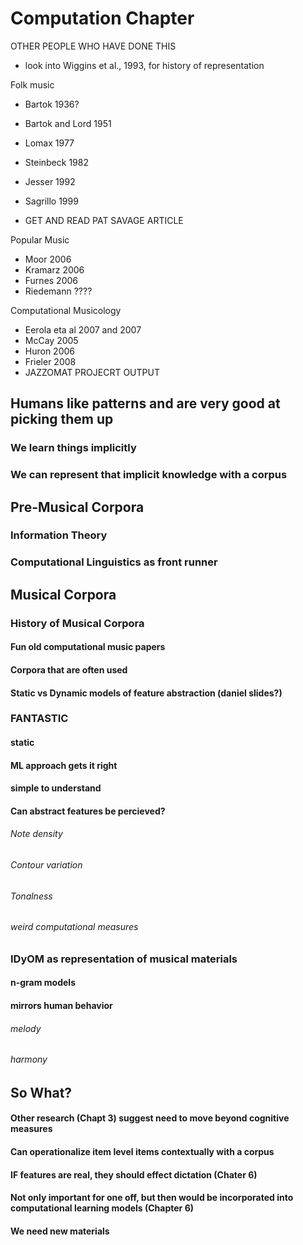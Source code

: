 # Computation Chapter

OTHER PEOPLE WHO HAVE DONE THIS

* look into Wiggins et al., 1993, for history of representation 

Folk music

* Bartok 1936?
* Bartok and Lord 1951
* Lomax 1977
* Steinbeck 1982
* Jesser 1992
* Sagrillo 1999

* GET AND READ PAT SAVAGE ARTICLE

Popular Music

* Moor 2006
* Kramarz 2006
* Furnes 2006
* Riedemann ????

Computational Musicology

* Eerola eta al 2007  and 2007
* McCay 2005
* Huron 2006
* Frieler 2008
* JAZZOMAT PROJECRT OUTPUT

## Humans like patterns and are very good at picking them up
### We learn things implicitly
### We can represent that implicit knowledge with a corpus 
## Pre-Musical Corpora
### Information Theory
### Computational Linguistics as front runner
## Musical Corpora
### History of Musical Corpora 
#### Fun old computational music papers 
#### Corpora that are often used
#### Static vs Dynamic models of feature abstraction (daniel slides?)
### FANTASTIC 
#### static 
#### ML approach gets it right
#### simple to understand
#### Can abstract features be percieved? 
###### Note density
###### Contour variation
###### Tonalness
###### weird computational measures
### IDyOM as representation of musical materials 
#### n-gram models
#### mirrors human behavior
###### melody
###### harmony
## So What?
#### Other research (Chapt 3) suggest need to move beyond cognitive measures
#### Can operationalize item level items contextually with a corpus 
#### IF features are real, they should effect dictation (Chater 6)
#### Not only important for one off, but then would be incorporated into computational learning models (Chapter 6)
#### We need new materials 
